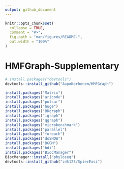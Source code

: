 ```yaml
---
output: github_document
---
```


<!-- README.md is generated from README.Rmd. Please edit that file -->

```r
knitr::opts_chunk$set(
  collapse = TRUE,
  comment = "#>",
  fig.path = "man/figures/README-",
  out.width = "100%"
)
```

# HMFGraph-Supplementary



``` r
# install.packages("devtools")
devtools::install_github("AapoKorhonen/HMFGraph")
```


```r
install.packages("Matrix")
install.packages("aricode")
install.packages("pulsar")
install.packages("huge")
install.packages("BDgraph")
install.packages("igraph")
install.packages("qgraph")
install.packages("microbenchmark")
install.packages("parallel")
install.packages("foreach")
install.packages("doSNOW")
install.packages("BGGM")
install.packages("hdi")
install.packages("BiocManager")
BiocManager::install("phyloseq")
devtools::install_github("zdk123/SpiecEasi")
```

